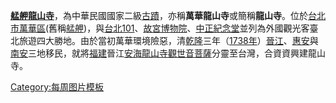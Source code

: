 '''[[艋舺龍山寺]]'''，為中華民國國家二級[[古蹟]]，亦稱'''萬華龍山寺'''或簡稱'''龍山寺'''。位於[[台北市]][[萬華區]](舊稱[[艋舺]])，與[[台北101]]、[[國立故宮博物院|故宮博物院]]、[[中正紀念堂]]並列為外國觀光客臺北旅遊四大勝地。由於當初萬華環境險惡，清[[乾隆]]三年（[[1738年]]）[[晉江]]、[[惠安]]與[[南安]]三地移民，就將[[福建]]晉江[[安海龍山寺]][[觀世音菩薩]]分靈至台灣，合資資興建龍山寺。
<noinclude>[[Category:每周图片模板]]</noinclude>